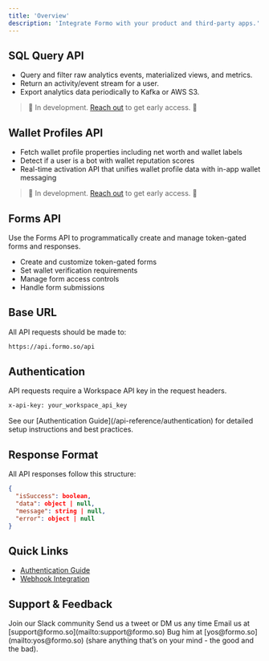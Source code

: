 ```yaml
---
title: 'Overview'
description: 'Integrate Formo with your product and third-party apps.'
---
```


## SQL Query API

- Query and filter raw analytics events, materialized views, and metrics.
- Return an activity/event stream for a user.
- Export analytics data periodically to Kafka or AWS S3.

> 🚧 In development. <a href="https://cal.com/formo/30min">Reach out</a> to get early access. 🚧

## Wallet Profiles API

- Fetch wallet profile properties including net worth and wallet labels
- Detect if a user is a bot with wallet reputation scores
- Real-time activation API that unifies wallet profile data with in-app wallet messaging

> 🚧 In development. <a href="https://cal.com/formo/30min">Reach out</a> to get early access. 🚧

## Forms API

Use the Forms API to programmatically create and manage token-gated forms and responses. 

-   Create and customize token-gated forms
-   Set wallet verification requirements
-   Manage form access controls
-   Handle form submissions

## Base URL

All API requests should be made to:

```bash
https://api.formo.so/api
```

## Authentication

API requests require a Workspace API key in the request headers.

```bash
x-api-key: your_workspace_api_key
```

<Info>
	See our [Authentication Guide](/api-reference/authentication) for detailed
	setup instructions and best practices.
</Info>

## Response Format

All API responses follow this structure:

```json
{
  "isSuccess": boolean,
  "data": object | null,
  "message": string | null,
  "error": object | null
}
```

## Quick Links

-   [Authentication Guide](/api-reference/authentication)
-   [Webhook Integration](/api-reference/webhooks)

## Support & Feedback

<CardGroup cols={2}>
  <Card title="Slack" icon="slack" href="https://formo.so/slack">
    Join our Slack community
  </Card>
  <Card title="Twitter" icon="x" href="https://x.com/getformo">
    Send us a tweet or DM us any time
  </Card>
  <Card title="Email" icon="envelope" href="mailto:support@formo.so">
    Email us at [support@formo.so](mailto:support@formo.so)
  </Card>
  <Card title="Founder" icon="comments" href="mailto:yos@formo.so">
    Bug him at [yos@formo.so](mailto:yos@formo.so) (share anything that’s on your mind - the good and the bad).
  </Card>
</CardGroup>